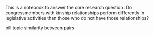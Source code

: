 This is a notebook to answer the core research question: 
Do congressmembers with kinship relationships perform differently in legislative activities than those who do not have those relationships? 


bill topic similarity between pairs